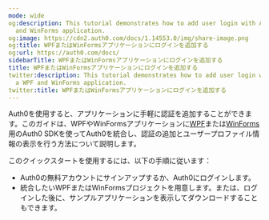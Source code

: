 ```yaml
---
mode: wide
og:description: This tutorial demonstrates how to add user login with Auth0 to a WPF
  and WinForms application.
og:image: https://cdn2.auth0.com/docs/1.14553.0/img/share-image.png
og:title: WPFまたはWinFormsアプリケーションにログインを追加する
og:url: https://auth0.com/docs/
sidebarTitle: WPFまたはWinFormsアプリケーションにログインを追加する
title: WPFまたはWinFormsアプリケーションにログインを追加する
twitter:description: This tutorial demonstrates how to add user login with Auth0 to
  a WPF and WinForms application.
twitter:title: WPFまたはWinFormsアプリケーションにログインを追加する
---
```


Auth0を使用すると、アプリケーションに手軽に認証を追加することができます。このガイドは、WPFやWinFormsアプリケーションに[WPF](https://www.nuget.org/packages/Auth0.OidcClient.WPF/)または[WinForms](https://www.nuget.org/packages/Auth0.OidcClient.WinForms)用のAuth0 SDKを使ってAuth0を統合し、認証の追加とユーザープロファイル情報の表示を行う方法について説明します。

このクイックスタートを使用するには、以下の手順に従います：

* Auth0の無料アカウントにサインアップするか、Auth0にログインします。
* 統合したいWPFまたはWinFormsプロジェクトを用意します。または、ログインした後に、サンプルアプリケーションを表示してダウンロードすることもできます。